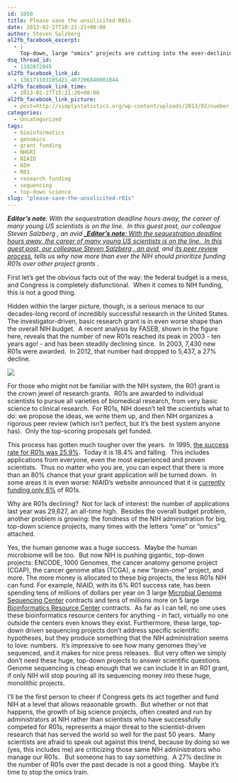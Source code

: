 ```yaml
---
id: 1050
title: Please save the unsolicited R01s
date: 2013-02-27T10:21:21+00:00
author: Steven Salzberg
al2fb_facebook_excerpt:
  - |
    Top-down, large "omics" projects are cutting into the ever-declining funds for basic research funding.  NIH can't fix Congress, but it can do more to save basic research by funding more R01 grants.
dsq_thread_id:
  - 1102872845
al2fb_facebook_link_id:
  - 136171103105421_467206840001844
al2fb_facebook_link_time:
  - 2013-02-27T15:21:26+00:00
al2fb_facebook_link_picture:
  - post=http://simplystatistics.org/wp-content/uploads/2013/02/number-of-new-r01s.jpg
categories:
  - Uncategorized
tags:
  - bioinformatics
  - genomics
  - grant funding
  - NHGRI
  - NIAID
  - NIH
  - R01
  - research funding
  - sequencing
  - top-down science
slug: "please-save-the-unsolicited-r01s"
---
```

_**Editor's note**: With the sequestration deadline hours away, the career of many young US scientists is on the line.  In this guest post, our colleague Steven Salzberg , an avid [_**Editor's note**: With the sequestration deadline hours away, the career of many young US scientists is on the line.  In this guest post, our colleague Steven Salzberg , an avid ](http://www.forbes.com/sites/stevensalzberg/2013/01/14/congress-is-killing-medical-research/) and [its peer review process](http://simplystatistics.org/2013/01/04/does-nih-fund-innovative-work-does-nature-care-about-publishing-accurate-articles/), tells us why now more than ever the NIH should prioritize funding R01s over other project grants ._

First let's get the obvious facts out of the way: the federal budget is a mess, and Congress is completely disfunctional.  When it comes to NIH funding, this is not a good thing.

Hidden within the larger picture, though, is a serious menace to our decades-long record of incredibly successful research in the United States.  The investigator-driven, basic research grant is in even worse shape than the overall NIH budget.  A recent analysis by FASEB, shown in the figure here, reveals that the number of new R01s reached its peak in 2003 - ten years ago! - and has been steadily declining since.  In 2003, 7,430 new R01s were awarded.  In 2012, that number had dropped to 5,437, a 27% decline.

![](https://raw.githubusercontent.com/simplystats/simplystats.github.io/master/wp-content/uploads/2013/02/number-of-new-r01s.jpg)

<!--<a href="http://simplystatistics.org/2013/02/27/please-save-the-unsolicited-r01s/number-of-new-r01s/" rel="attachment wp-att-1055"><img class="alignnone size-full wp-image-1055" alt="number-of-new-r01s" src="http://simplystatistics.org/wp-content/uploads/2013/02/number-of-new-r01s.jpg" width="720" height="540" srcset="http://simplystatistics.org/wp-content/uploads/2013/02/number-of-new-r01s-300x225.jpg 300w, http://simplystatistics.org/wp-content/uploads/2013/02/number-of-new-r01s.jpg 720w" sizes="(max-width: 720px) 100vw, 720px" /></a>-->

For those who might not be familiar with the NIH system, the R01 grant is the crown jewel of research grants.  R01s are awarded to individual scientists to pursue all varieties of biomedical research, from very basic science to clinical research.  For R01s, NIH doesn't tell the scientists what to do: we propose the ideas, we write them up, and then NIH organizes a rigorous peer review (which isn't perfect, but it's the best system anyone has).  Only the top-scoring proposals get funded.

This process has gotten much tougher over the years.  In 1995, <a href="http://www.faseb.org/Policy-and-Government-Affairs/Data-Compilations/NIH-Research-Funding-Trends.aspx" target="_blank">the success rate for R01s was 25.9%</a>.  Today it is 18.4% and falling.  This includes applications from everyone, even the most experienced and proven scientists.  Thus no matter who you are, you can expect that there is more than an 80% chance that your grant application will be turned down.  In some areas it is even worse: NIAID's website announced that it is <a href="http://www.niaid.nih.gov/researchfunding/paybud/pages/paylines.aspx" target="_blank">currently funding only 6%</a> of R01s.

Why are R01s declining?  Not for lack of interest: the number of applications last year was 29,627, an all-time high.  Besides the overall budget problem, another problem is growing: the fondness of the NIH administration for big, top-down science projects, many times with the letters "ome" or "omics" attached.

Yes, the human genome was a huge success.  Maybe the human microbiome will be too.  But now NIH is pushing gigantic, top-down projects: ENCODE, 1000 Genomes, the cancer anatomy genome project (CGAP), the cancer genome atlas (TCGA), a new "brain-ome" project, and more. The more money is allocated to these big projects, the less R01s NIH can fund. For example, NIAID, with its 6% R01 success rate, has been spending tens of millions of dollars per year on 3 large <a href="http://www.niaid.nih.gov/labsandresources/resources/dmid/gsc/Pages/default.aspx" target="_blank">Microbial Genome Sequencing Center</a> contracts and tens of millions more on 5 large <a href="http://www.niaid.nih.gov/labsandresources/resources/dmid/brc/Pages/awards.aspx" target="_blank">Bioinformatics Resource Center</a> contracts.  As far as I can tell, no one uses these bioinformatics resource centers for anything - in fact, virtually no one outside the centers even knows they exist. Furthermore, these large, top-down driven sequencing projects don't address specific scientific hypotheses, but they produce something that the NIH administration seems to love: numbers.  It's impressive to see how many genomes they've sequenced, and it makes for nice press releases.  But very often we simply don't need these huge, top-down projects to answer scientific questions.  Genome sequencing is cheap enough that we can include it in an R01 grant, if only NIH will stop pouring all its sequencing money into these huge, monolithic projects.

I'll be the first person to cheer if Congress gets its act together and fund NIH at a level that allows reasonable growth.  But whether or not that happens, the growth of big science projects, often created and run by administrators at NIH rather than scientists who have successfully competed for R01s, represents a major threat to the scientist-driven research that has served the world so well for the past 50 years.  Many scientists are afraid to speak out against this trend, because by doing so we (yes, this includes me) are criticizing those same NIH administrators who manage our R01s.   But someone has to say something.  A 27% decline in the number of R01s over the past decade is not a good thing.  Maybe it's time to stop the omics train.
